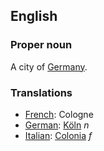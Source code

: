 ==English==

===Proper noun===

A city of [[Germany]].

===Translations===
*[[French]]: Cologne
*[[German]]: [[Köln]] ''n''
*[[Italian]]: [[Colonia]] ''f''